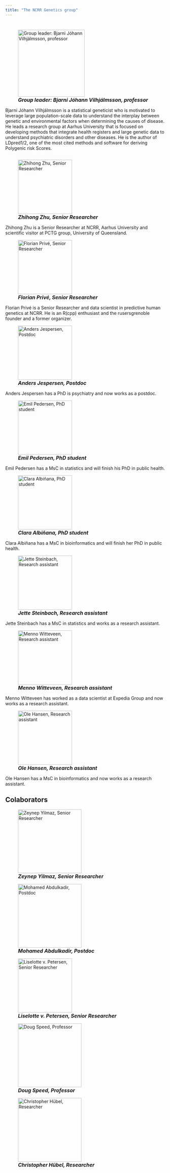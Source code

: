 ```yaml
---
title: "The NCRR Genetics group"
---
```


<!-- <a href="CV.pdf#" class="download" title="Download CV as PDF">Download CV</a>			 -->

# 



  

![<font size="3"> ***Group leader: Bjarni Jóhann Vilhjálmsson, professor*** </font>](C:/Users/au576454/Documents/ncrr-genetics\picsandembeds/Bjarni-Jóhann-Vilhjálmsson-scaled.jpg){height=300, width=210}  

Bjarni Jóhann Vilhjálmsson is a statistical geneticist who is motivated to leverage large population-scale data to understand the interplay between genetic and environmental factors when determining the causes of disease. He leads a research group at Aarhus University that is focused on developing methods that integrate health registers and large genetic data to understand psychiatric disorders and other diseases. He is the author of LDpred1/2, one of the most cited methods and software for deriving Polygenic risk Scores.

```r

```

  

![<font size="3"> ***Zhihong Zhu, Senior Researcher***</font>](C:/Users/au576454/Documents/ncrr-genetics\picsandembeds/Picture4.jpg){height=300, width=170}  

Zhihong Zhu is a Senior Researcher at NCRR, Aarhus University and scientific visitor at PCTG group, University of Queensland.    

  

![<font size="3"> ***Florian Privé, Senior Researcher*** </font>](C:/Users/au576454/Documents/ncrr-genetics\picsandembeds/Picture3.jpg){height=300, width=170}  

Florian Privé is a Senior Researcher and data scientist in predictive human genetics at NCRR. He is an R(cpp) enthusiast and the rusersgrenoble founder and a former organizer.   

  

![<font size="3"> ***Anders Jespersen, Postdoc*** </font>](C:/Users/au576454/Documents/ncrr-genetics\picsandembeds/Picture7.jpg){height=300, width=170}  

Anders Jespersen has a PhD is psychiatry and now works as a postdoc. 

  

![<font size="3"> ***Emil Pedersen, PhD student*** </font>](C:/Users/au576454/Documents/ncrr-genetics\picsandembeds/Picture1.jpg){height=300, width=170}  

Emil Pedersen has a MsC in statistics and will finish his PhD in public health.
 

![<font size="3"> ***Clara Albiñana, PhD student*** </font>](C:/Users/au576454/Documents/ncrr-genetics\picsandembeds/Picture2.jpg){height=300, width=170}  

Clara Albiñana has a MsC in bioinformatics and will finish her PhD in public health.

  

![<font size="3"> ***Jette Steinbach, Research assistant*** </font>](C:/Users/au576454/Documents/ncrr-genetics\picsandembeds/Picture6.png){height=300, width=170}  

Jette Steinbach has a MsC in statistics and works as a research assistant.

 

![<font size="3"> ***Menno Witteveen, Research assistant*** </font>](C:/Users/au576454/Documents/ncrr-genetics\picsandembeds/Picture5.jpg){height=300, width=170}  

Menno Witteveen has worked as a data scientist at Expedia Group and now works as a research assistant. 

  

![<font size="3"> ***Ole Hansen, Research assistant*** </font>](C:/Users/au576454/Documents/ncrr-genetics\picsandembeds/Picture8.png){height=300, width=170}  

Ole Hansen has a MsC in bioinformatics and now works as a research assistant.     



## Colaborators


   

![<font size="3"> ***Zeynep Yilmaz, Senior Researcher*** </font>](C:/Users/au576454/Documents/ncrr-genetics\picsandembeds/yilmaz.jpg){height=300, width=200} 

    


![<font size="3"> ***Mohamed Abdulkadir, Postdoc*** </font>](C:/Users/au576454/Documents/ncrr-genetics\picsandembeds/Mohamed-Abdulkadir-6.jpg){height=300, width=200}

      

![<font size="3"> ***Liselotte v. Petersen, Senior Researcher*** </font>](C:/Users/au576454/Documents/ncrr-genetics\picsandembeds/liselotte.jpg){height=300, width=170}

   

![<font size="3"> ***Doug Speed, Professor*** </font>](C:/Users/au576454/Documents/ncrr-genetics\picsandembeds/Doug_Speed.jpg){height=300, width=200}

   

![<font size="3"> ***Christopher Hübel, Researcher*** </font>](C:/Users/au576454/Documents/ncrr-genetics\picsandembeds/hübel.jpeg){height=300, width=200}

